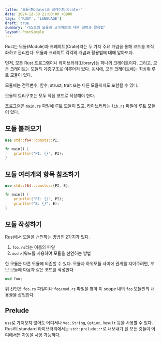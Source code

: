 ```yaml
---
title: '모듈(Module)과 크레이트(Crate)'
date: 2024-12-30 21:00:00 +0900
tags: ['RUST', 'LANGUAGE']
draft: true
summary: '러스트의 모듈과 크레이트에 대한 설명과 활용법'
layout: PostSimple
---
```


Rust는 모듈(Module)과 크레이트(Crate)라는 두 가지 주요 개념을 통해 코드를 조직화하고 관리한다. 
모듈과 크레이트 각각의 개념과 활용법에 대해 알아보자.

먼저, 모든 Rust 프로그램이나 라이브러리(Library)는 하나의 크레이트이다.
그리고, 모든 크레이트는 모듈의 계층구조로 이루어져 있다.
동시에, 모든 크레이트에는 최상위 루트 모듈이 있다.

모듈에는 전역변수, 함수, struct, trait 또는 다른 모듈까지도 포함될 수 있다.

모듈의 트리구조는 모두 직접 코드로 작성해야 한다.

프로그램은 `main.rs` 파일에 루트 모듈이 있고, 라이브러리는 `lib.rs` 파일에 루트 모듈이 있다.

## 모듈 불러오기

```Rust
use std::f64::consts::PI;

fn main() {
    println!("PI: {}", PI);
}
```

## 모듈 여러개의 항목 참조하기

```Rust
use std::f64::consts::{PI, E};

fn main() {
    println!("PI: {}", PI);
    println!("E: {}", E);
}
```

## 모듈 작성하기

Rust에서 모듈을 선언하는 방법은 2가지가 있다.

1. `foo.rs`라는 이름의 파일
2. `mod` 키워드를 사용하여 모듈을 선언하는 방법

한 모듈은 다른 모듈에 의존할 수 있다.
모듈과 하위모듈 사이에 관계를 지어주려면, 부모 모듈에 다음과 같은 코드를 작성한다.

```Rust
mod foo;
```

위 선언은 `foo.rs` 파일이나 `foo/mod.rs` 파일을 찾아 이 scope 내의 `foo` 모듈안의 내용물을 삽입한다.


## Prelude
`use`로 가져오지 않아도 어디서나 `Vec`, `String`, `Option`, `Result` 등을 사용할 수 있다.
Rust의 standard 라이브러리에서는 `std::prelude::*`로 내보내기 된 모든 것들이 어디에서든 자동을 사용 가능하다.